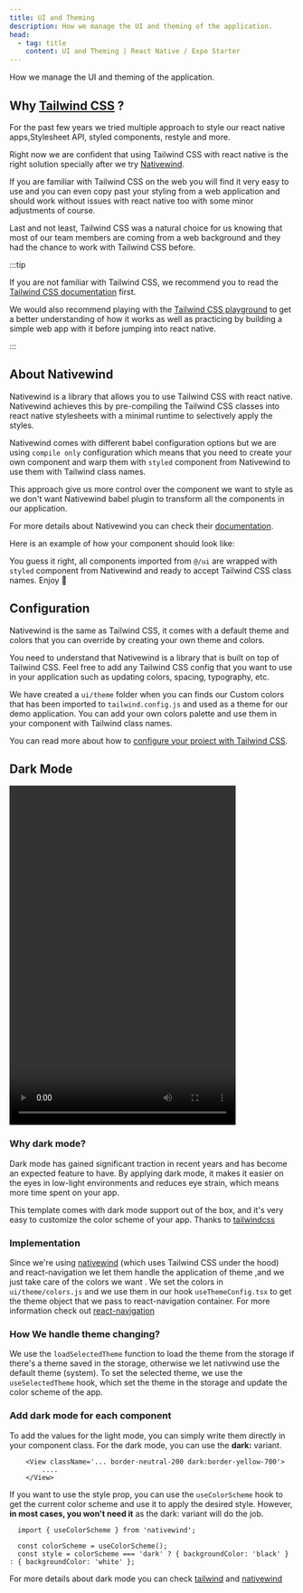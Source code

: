 ```yaml
---
title: UI and Theming
description: How we manage the UI and theming of the application.
head:
  - tag: title
    content: UI and Theming | React Native / Expo Starter
---
```




How we manage the UI and theming of the application.

## Why [Tailwind CSS](https://tailwindcss.com/) ?

For the past few years we tried multiple approach to style our react native apps,Stylesheet API, styled components, restyle and more.

Right now we are confident that using Tailwind CSS with react native is the right solution specially after we try [Nativewind](https://nativewind.dev/).

If you are familiar with Tailwind CSS on the web you will find it very easy to use and you can even copy past your styling from a web application and should work without issues with react native too with some minor adjustments of course.

Last and not least, Tailwind CSS was a natural choice for us knowing that most of our team members are coming from a web background and they had the chance to work with Tailwind CSS before.

:::tip

If you are not familiar with Tailwind CSS, we recommend you to read the [Tailwind CSS documentation](https://tailwindcss.com/docs) first.

We would also recommend playing with the [Tailwind CSS playground](https://play.tailwindcss.com/) to get a better understanding of how it works as well as practicing by building a simple web app with it before jumping into react native.

:::

## About Nativewind

Nativewind is a library that allows you to use Tailwind CSS with react native. Nativewind achieves this by pre-compiling the Tailwind CSS classes into react native stylesheets with a minimal runtime to selectively apply the styles.

Nativewind comes with different babel configuration options but we are using `compile only` configuration which means that you need to create your own component and warp them with `styled` component from Nativewind to use them with Tailwind class names.

This approach give us more control over the component we want to style as we don't want Nativewind babel plugin to transform all the components in our application.

For more details about Nativewind you can check their [documentation](https://www.nativewind.dev/overview/).

Here is an example of how your component should look like:

<CodeBlock file='src/screens/feed/card.tsx' />

You guess it right, all components imported from `@/ui` are wrapped with `styled` component from Nativewind and ready to accept Tailwind CSS class names. Enjoy 🥳

## Configuration

Nativewind is the same as Tailwind CSS, it comes with a default theme and colors that you can override by creating your own theme and colors.

You need to understand that Nativewind is a library that is built on top of Tailwind CSS. Feel free to add any Tailwind CSS config that you want to use in your application such as updating colors, spacing, typography, etc.

We have created a `ui/theme` folder when you can finds our Custom colors that has been imported to `tailwind.config.js` and used as a theme for our demo application. You can add your own colors palette and use them in your component with Tailwind class names.

You can read more about how to [configure your project with Tailwind CSS](https://tailwindcss.com/docs/configuration).

## Dark Mode

<video controls height="600" style='max-width:400px'>
  <source src="https://github-production-user-asset-6210df.s3.amazonaws.com/11137944/238315572-37620367-b639-417e-a802-c48a3d7566ba.mp4" type="video/mp4"/>
  Your browser does not support the video tag.
</video>

### Why dark mode?

Dark mode has gained significant traction in recent years and has become an expected feature to have.
By applying dark mode, it makes it easier on the eyes in low-light environments and reduces eye strain, which means more time spent on your app.

This template comes with dark mode support out of the box, and it's very easy to customize the color scheme of your app. Thanks to [tailwindcss](https://tailwindcss.com/docs/dark-mode)


### Implementation

Since we're using [nativewind](https://www.nativewind.dev/) (which uses Tailwind CSS under the hood) and react-navigation we let them handle the application of theme ,and we just take care of the colors we want .
We set the colors in `ui/theme/colors.js`  and we use them in our hook `useThemeConfig.tsx`  to get the theme object that we pass to react-navigation container. For more information check out [react-navigation](https://reactnavigation.org/docs/themes/)


<CodeBlock file="src/navigation/use-theme-config.tsx" />


<CodeBlock file="src/navigation/navigation-container.tsx" />


### How We handle theme changing?

We use the `loadSelectedTheme` function to load the theme from the storage if there's a theme saved in the storage, otherwise we let nativwind use the default theme (system).
To set the selected theme, we use the `useSelectedTheme` hook, which  set the theme in the storage and update the color scheme of the app.


<CodeBlock file="src/core/hooks/use-selected-theme.tsx" />

### Add dark mode for each component

To add the values for the light mode, you can simply write them directly in your component class. For the dark mode, you can use the **dark:** variant.

``` tsx
	<View className='... border-neutral-200 dark:border-yellow-700'>
		....
	</View>
```
If you want to use the style prop, you can use the `useColorScheme` hook to get the current color scheme and use it to apply the desired style. However, **in most cases, you won't need it** as the dark: variant will do the job.

``` tsx
  import { useColorScheme } from 'nativewind';

  const colorScheme = useColorScheme();
  const style = colorScheme === 'dark' ? { backgroundColor: 'black' } : { backgroundColor: 'white' };

  ```
  For more details about dark mode you can check [tailwind](https://tailwindcss.com/docs/dark-mode)   and [nativewind](https://www.nativewind.dev/core-concepts/dark-mode)